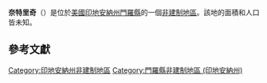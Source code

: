 {{noteTA
|G1=USState
|G2=地名
|G3=Unit
}}
{{Infobox settlement
|official_name            = 奈特里奇
|native_name = Knight Ridge
|settlement_type          = [[非建制地區|非建制地區]]
|image_skyline            = 
|imagesize                = 
|pushpin_map              = USA Indiana
|pushpin_label            = 奈特里奇
|pushpin_label_position   = top
|pushpin_map_caption      = 奈特里奇在印地安納州的位置
|subdivision_type         = [[世界政區索引|國家]]
|subdivision_type1        = [[美国州份|州份]]
|subdivision_type2        = [[印地安納州行政区划|縣]]
|subdivision_name         = [[美国|美国]]
|subdivision_name1        = [[印地安納州|印地安納州]]
|subdivision_name2        = [[門羅縣_(印地安納州)|門羅縣]]
|elevation_ft             = 817
|elevation_m              = 249
|area_total_km2           = 
|area_total_sq_mi         = 
|area_land_km2            = 
|area_land_sq_mi          = 
|area_water_km2           = 
|area_water_sq_mi         = 
|population_as_of         = 2010
|population_footnotes     = 
|population_total         = 
|population_metro         = 
|population_density_km2   = auto
|population_density_sq_mi = auto
|timezone                 = [[北美东部时区|北美东部时区]]
|utc_offset               = -5
|coordinates              = {{coord|39|07|35|N|86|25|59|W|display=inline,title}}
| coor_pinpoint           = 
| coordinates_footnotes   = 
|timezone_DST             = EDT
|utc_offset_DST           = -4
|postal_code_type         = [[美國郵區編號|郵區編號]]
|postal_code              = 47401
|area_code                = {{link-en|电话区号812|Area code 812|812}}
|blank_name = [[地名信息系统|GNIS ID]]
|blank_info = 437389<ref name="GNIS">{{cite gnis|437389|Knight Ridge}}</ref>
}}
'''奈特里奇'''（{{lang-en|Knight Ridge}}）是位於[[美國|美國]][[印地安納州|印地安納州]][[門羅縣_(印地安納州)|門羅縣]]的一個[[非建制地區|非建制地區]]。該地的面積和人口皆未知。

== 參考文獻 ==
{{reflist}}

{{門羅縣 (印地安納州)}}

{{DEFAULTSORT:Knight Ridge}}
[[Category:印地安納州非建制地區|Category:印地安納州非建制地區]]
[[Category:門羅縣非建制地區_(印地安納州)|Category:門羅縣非建制地區 (印地安納州)]]

{{Indiana-geo-stub}}